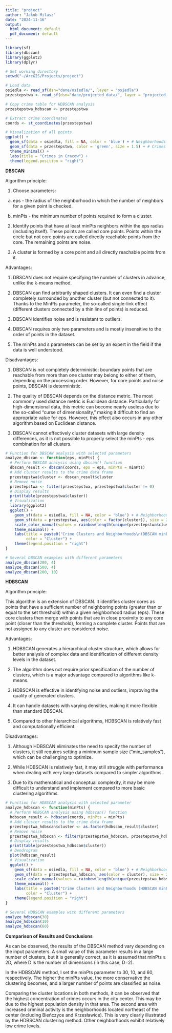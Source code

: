 ```yaml
---
title: "project"
author: "Jakub Milasz"
date: "2024-11-16"
output:
  html_document: default
  pdf_document: default
---
```


```r
library(sf)
library(dbscan)
library(ggplot2)
library(dplyr)

# Set working directory
setwd("~/ArcGIS/Projects/project")

# Load data
osiedla <- read_sf(dsn="dane/osiedla/", layer = "osiedla")
przestepstwa <- read_sf(dsn="dane/projected_data/", layer = "projected_data")

# Copy crime table for HDBSCAN analysis
przestepstwa_hdbscan <- przestepstwa

# Extract crime coordinates
coords <- st_coordinates(przestepstwa)

# Visualization of all points
ggplot() +
  geom_sf(data = osiedla, fill = NA, color = 'blue') + # Neighborhoods
  geom_sf(data = przestepstwa, color = 'green', size = 1.5) + # Crimes
  theme_minimal() +
  labs(title = "Crimes in Cracow") +
  theme(legend.position = "right")
```
 
 **DBSCAN**
 
 
 Algorithm principle:
 
 1. Choose parameters:
 
   a) eps - the radius of the neighborhood in which the number of neighbors for a given point is checked.
      
   b) minPts - the minimum number of points required to form a cluster.
   
 2. Identify points that have at least minPts neighbors within the eps radius (including itself). These points are called core points.
    Points within the circle but not core points are called directly reachable points from the core. The remaining points are noise.
    
 3. A cluster is formed by a core point and all directly reachable points from it.
    
    
 Advantages:
 
 1. DBSCAN does not require specifying the number of clusters in advance, unlike the k-means method.
    
 2. DBSCAN can find arbitrarily shaped clusters. It can even find a cluster completely surrounded by another cluster (but not connected to it). Thanks to the MinPts parameter, the so-called single-link effect (different clusters connected by a thin line of points) is reduced.
    
 3. DBSCAN identifies noise and is resistant to outliers.
 
 4. DBSCAN requires only two parameters and is mostly insensitive to the order of points in the dataset.
 
 5. The minPts and ε parameters can be set by an expert in the field if the data is well understood.
    
    
 Disadvantages:
 
 1. DBSCAN is not completely deterministic: boundary points that are reachable from more than one cluster may belong to either of them, depending on the processing order. However, for core points and noise points, DBSCAN is deterministic.
    
 2. The quality of DBSCAN depends on the distance metric. The most commonly used distance metric is Euclidean distance. Particularly for high-dimensional data, this metric can become nearly useless due to the so-called "curse of dimensionality," making it difficult to find an appropriate value for eps. However, this effect also occurs in any other algorithm based on Euclidean distance.
    
 3. DBSCAN cannot effectively cluster datasets with large density differences, as it is not possible to properly select the minPts - eps combination for all clusters.
```r
# Function for DBSCAN analysis with selected parameters
analyze_dbscan <- function(eps, minPts) {
  # Perform DBSCAN analysis using dbscan() function
  dbscan_result <- dbscan(coords, eps = eps, minPts = minPts)
  # Add cluster results to the crime data frame
  przestepstwa$cluster <- dbscan_result$cluster
  # Remove noise
  przestepstwa <- filter(przestepstwa, przestepstwa$cluster != 0)
  # Display results
  print(table(przestepstwa$cluster))
  # Visualization
  library(ggplot2)
  ggplot() +
    geom_sf(data = osiedla, fill = NA, color = 'blue') + # Neighborhoods
    geom_sf(data = przestepstwa, aes(color = factor(cluster)), size = 2) + # Crimes
    scale_color_manual(values = rainbow(length(unique(przestepstwa$cluster)))) + # Cluster colors
    theme_minimal() +
    labs(title = paste0("Crime Clusters and Neighborhoods\n(DBSCAN minPts = ", minPts,", eps = ", eps, ")"),
         color = "Cluster") +
    theme(legend.position = "right")
}

# Several DBSCAN examples with different parameters
analyze_dbscan(200, 4)
analyze_dbscan(500, 4)
analyze_dbscan(200, 10)
```
 
 **HDBSCAN**
 
 
 Algorithm principle:
 
 This algorithm is an extension of DBSCAN. It identifies cluster cores
 as points that have a sufficient number of neighboring points (greater than or equal to the set threshold)
 within a given neighborhood radius (eps).
 These core clusters then merge with points that are in close proximity to any core point (closer than the threshold), forming a complete cluster.
 Points that are not assigned to any cluster are considered noise.
 
 
 Advantages:
 
 1. HDBSCAN generates a hierarchical cluster structure, which allows for better analysis of complex data and identification of different density levels in the dataset.
    
 2. The algorithm does not require prior specification of the number of clusters, which is a major advantage compared to algorithms like k-means.
    
 3. HDBSCAN is effective in identifying noise and outliers, improving the quality of generated clusters.
    
 4. It can handle datasets with varying densities, making it more flexible than standard DBSCAN.
    
 5. Compared to other hierarchical algorithms, HDBSCAN is relatively fast and computationally efficient.
    
    
 Disadvantages:
 
 1. Although HDBSCAN eliminates the need to specify the number of clusters, it still requires setting a minimum sample size ("min_samples"), which can be challenging to optimize.
    
 2. While HDBSCAN is relatively fast, it may still struggle with performance when dealing with very large datasets compared to simpler algorithms.
    
 3. Due to its mathematical and conceptual complexity, it may be more difficult to understand and implement compared to more basic clustering algorithms.
```r
# Function for HDBSCAN analysis with selected parameter
analyze_hdbscan <- function(minPts) {
  # Perform HDBSCAN analysis using hdbscan() function
  hdbscan_result <- hdbscan(coords, minPts = minPts)
  # Add cluster results to the crime data frame
  przestepstwa_hdbscan$cluster <- as.factor(hdbscan_result$cluster)
  # Remove noise
  przestepstwa_hdbscan <- filter(przestepstwa_hdbscan, przestepstwa_hdbscan$cluster != 0)
  # Display results
  print(table(przestepstwa_hdbscan$cluster))
  # Dendrogram
  plot(hdbscan_result)
  # Visualization
  ggplot() +
    geom_sf(data = osiedla, fill = NA, color = 'blue') + # Neighborhoods
    geom_sf(data = przestepstwa_hdbscan, aes(color = cluster), size = 2) + # Crimes
    scale_color_manual(values = rainbow(length(unique(przestepstwa_hdbscan$cluster)))) +
    theme_minimal() +
    labs(title = paste0("Crime Clusters and Neighborhoods (HDBSCAN minPts = ", minPts, ")"),
         color = "Cluster") +
    theme(legend.position = "right")
}

# Several HDBSCAN examples with different parameters
analyze_hdbscan(30)
analyze_hdbscan(10)
analyze_hdbscan(60)
```

**Comparison of Results and Conclusions**

As can be observed, the results of the DBSCAN method vary depending on the input parameters. A small value of this parameter results in a large number of clusters, but it is generally correct, as it is assumed that minPts ≥ 2D, where D is the number of dimensions (in this case, D=2).

In the HDBSCAN method, I set the minPts parameter to 30, 10, and 60, respectively. The higher the minPts value, the more conservative the clustering becomes, and a larger number of points are classified as noise.

Comparing the cluster locations in both methods, it can be observed that the highest concentration of crimes occurs in the city center. This may be due to the highest population density in that area. The second area with increased criminal activity is the neighborhoods located northeast of the center (including Bieńczyce and Krzesławice). This is very clearly illustrated by the HDBSCAN clustering method. Other neighborhoods exhibit relatively low crime levels.
